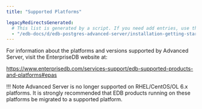 ```yaml
---
title: "Supported Platforms"

legacyRedirectsGenerated:
  # This list is generated by a script. If you need add entries, use the `legacyRedirects` key.
  - "/edb-docs/d/edb-postgres-advanced-server/installation-getting-started/upgrade-guide/11/EDB_Postgres_Advanced_Server_Upgrade_Guide.1.05.html"
---
```


<div id="supported_platforms" class="registered_link"></div>

For information about the platforms and versions supported by Advanced Server, visit the EnterpriseDB website at:

<https://www.enterprisedb.com/services-support/edb-supported-products-and-platforms#epas>

!!! Note
    Advanced Server is no longer supported on RHEL/CentOS/OL 6.x platforms. It is strongly recommended that EDB products running on these platforms be migrated to a supported platform.